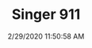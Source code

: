 ---
width: 2000
height: 1333
title: Singer 911
description: The gas cap on a Singer 911.
date: 2/29/2020 11:50:58 AM
cameraMake: Sony
cameraModel: ILCE-7M3
lens: ZEISS Batis 2/40 CF
settingsfStop: f/6.3
settingsISO: ISO 1000
settingsShutter: 1/40
settingsFocalLength: 40 mm
---